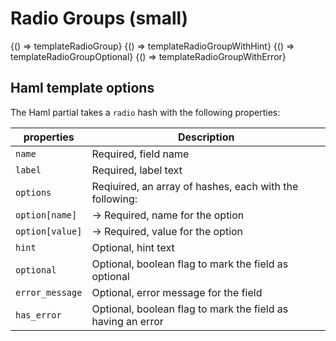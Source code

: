 
<Meta title="Forms/Radio group (small)" />

# Radio Groups (small)


<Preview>
  <Story
    name="Basic"
    parameters={{ docs: { source: { code: templateRadioGroupCode } } }}
  >
    {() => templateRadioGroup}
  </Story>
</Preview>


<Preview>
  <Story
    name="With hint"
    parameters={{ docs: { source: { code: templateRadioGroupWithHintCode } } }}
  >
    {() => templateRadioGroupWithHint}
  </Story>
</Preview>


<Preview>
  <Story
    name="Optional field"
    parameters={{ docs: { source: { code: templateRadioGroupOptionalCode } } }}
  >
    {() => templateRadioGroupOptional}
  </Story>
</Preview>


<Preview>
  <Story
    name="With error"
    parameters={{ docs: { source: { code: templateRadioGroupWithErrorCode } } }}
  >
    {() => templateRadioGroupWithError}
  </Story>
</Preview>

## Haml template options

The Haml partial takes a `radio` hash with the following properties:

| properties      | Description                                                 |
| --------------- | ----------------------------------------------------------- |
| `name`          | Required, field name                                        |
| `label`         | Required, label text                                        |
| `options`       | Reqiuired, an array of hashes, each with the following:     |
| `option[name]`  | &rarr; Required, name for the option                        |
| `option[value]` | &rarr; Required, value for the option                       |
| `hint`          | Optional, hint text                                         |
| `optional`      | Optional, boolean flag to mark the field as optional        |
| `error_message` | Optional, error message for the field                       |
| `has_error`     | Optional, boolean flag to mark the field as having an error |
